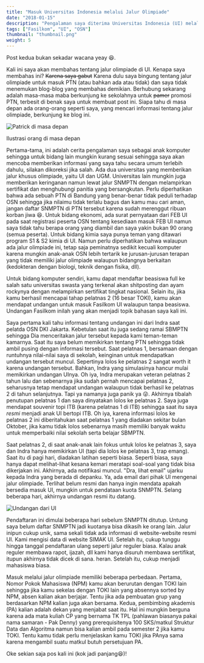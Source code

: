 ```yaml
---
title: "Masuk Universitas Indonesia melalui Jalur Olimpiade"
date: "2018-01-15"
description: "Pengalaman saya diterima Universitas Indonesia (UI) melalui jalur olimpiade (prestasi). Berisikan informasi-informasi tentang jalur olimpiade yang saya ketahui pada PTN-PTN di Indonesia."
tags: ["Fasilkom", "UI", "OSN"]
thumbnail: "thumbnail.png"
weight: 5
---
```


Post kedua bukan sekadar wacana yeay 😆.

Kali ini saya akan membahas tentang jalur olimpiade di UI. Kenapa saya membahas ini? ~~Karena saya gabut~~ Karena dulu saya bingung tentang jalur olimpiade untuk masuk PTN (atau bahkan ada atau tidak) dan saya tidak menemukan blog-blog yang membahas demikian. Berhubung sekarang adalah masa-masa maba berkunjung ke sekolahnya untuk ~~pamer~~ promosi PTN, terbesit di benak saya untuk membuat post ini. Siapa tahu di masa depan ada orang-orang seperti saya, yang mencari informasi tentang jalur olimpiade, berkunjung ke blog ini.

![Patrick di masa depan](patron.png)
<div class="img-caption">Ilustrasi orang di masa depan</div>

Pertama-tama, ini adalah cerita pengalaman saya sebagai anak komputer sehingga untuk bidang lain mungkin kurang sesuai sehingga saya akan mencoba memberikan informasi yang saya tahu secara umum terlebih dahulu, silakan dikoreksi jika salah. Ada dua universitas yang memberikan jalur khusus olimpiade, yaitu UI dan UGM. Universitas lain mungkin juga memberikan keringanan namun lewat jalur SNMPTN dengan melampirkan sertifikat dan menghubungi panitia yang bersangkutan. Perlu diperhatikan bahwa ada sebuah PTN di Bandung yang benar-benar tidak peduli terhadap OSN sehingga jika nilaimu tidak terlalu bagus dan kamu mau cari aman, jangan daftar SNMPTN di PTN tersebut karena sudah merenggut ribuan korban jiwa 😆. Untuk bidang ekonomi, ada surat pernyataan dari FEB UI pada saat registrasi peserta OSN tentang kesediaan masuk FEB UI namun saya tidak tahu berapa orang yang diambil dan saya yakin bukan 90 orang (semua peserta). Untuk bidang kimia saya punya teman yang ditawari program S1 & S2 kimia di UI. Namun perlu diperhatikan bahwa walaupun ada jalur olimpiade ini, tetap saja peminatnya sedikit kecuali komputer karena mungkin anak-anak OSN lebih tertarik ke jurusan-jurusan terapan yang tidak memiliki jalur olimpiade walaupun bidangnya berkaitan (kedokteran dengan biologi, teknik dengan fisika, dll).

Untuk bidang komputer sendiri, kamu dapat mendaftar beasiswa full ke salah satu universitas swasta yang terkenal akan shitposting dan ayam rockynya dengan melampirkan sertifikat tingkat nasional. Selain itu, jika kamu berhasil mencapai tahap pelatnas 2 (16 besar TOKI), kamu akan mendapat undangan untuk masuk Fasilkom UI walaupun tanpa beasiswa. Undangan Fasilkom inilah yang akan menjadi topik bahasan saya kali ini.

Saya pertama kali tahu informasi tentang undangan ini dari Indra saat pelatda OSN DKI Jakarta. Kebetulan saat itu juga sedang ramai SBMPTN sehingga Dia menceritakan jalur tersebut kepada kami teman-teman kamarnya. Saat itu saya belum memikirkan tentang PTN sehingga tidak ambil pusing dengan informasi tersebut. Saat pelatnas 1, bersamaan dengan runtuhnya nilai-nilai saya di sekolah, keinginan untuk mendapatkan undangan tersebut muncul. Sepertinya lolos ke pelatnas 2 sangat worth it karena undangan tersebut. Bahkan, Indra yang simulasinya hancur mulai memikirkan undangan UInya. Oh iya, Indra merupakan veteran pelatnas 2 tahun lalu dan sebenarnya jika sudah pernah mencapai pelatnas 2, seharusnya tetap mendapat undangan walaupun tidak berhasil ke pelatnas 2 di tahun selanjutnya. Tapi ya namanya juga panik ya 😜. Akhirnya tibalah penutupan pelatnas 1 dan saya dinyatakan lolos ke pelatnas 2. Saya juga mendapat souvenir topi ITB (karena pelatnas 1 di ITB) sehingga saat itu saya *resmi* menjadi anak UI bertopi ITB. Oh iya, karena informasi lolos ke pelatnas 2 ini diberitahukan saat pelatnas 1 yang diadakan sekitar bulan Oktober, jika kamu tidak lolos sebenarnya masih memiliki banyak waktu untuk memperbaiki nilai sekolah serta belajar SBMPTN.

Saat pelatnas 2, di saat anak-anak lain fokus untuk lolos ke pelatnas 3, saya dan Indra hanya memikirkan UI (tapi dia lolos ke pelatnas 3, trap emang). Saat itu di pagi hari, diadakan latihan seperti biasa. Seperti biasa, saya hanya dapat melihat-lihat kesana kemari meratapi soal-soal yang tidak bisa dikerjakan ini. Akhirnya, ada notifikasi muncul. "Dra, lihat email" ujarku kepada Indra yang berada di depanku. Ya, ada email dari pihak UI mengenai jalur olimpiade. Terlihat belum resmi dan hanya ingin mendata apakah bersedia masuk UI, mungkin untuk pendataan kuota SNMPTN. Selang beberapa hari, akhirnya undangan resmi itu datang.

![Undangan dari UI](undangan.png)

Pendaftaran ini dimulai beberapa hari sebelum SNMPTN ditutup. Untung saya belum daftar SNMPTN jadi kuotanya bisa dikasih ke orang lain. Jalur inipun cukup unik, sama sekali tidak ada informasi di website-website resmi UI. Kami mengisi data di website SIMAK UI. Setelah itu, cukup tunggu hingga tanggal pendaftaran ulang seperti jalur reguler biasa. Kalau anak reguler membawa rapot, ijazah, dll kami hanya disuruh membawa sertifikat, itupun akhirnya tidak dicek di sana. heran. Setelah itu, cukup menjadi mahasiswa biasa.

Masuk melalui jalur olimpiade memiliki beberapa perbedaan. Pertama, Nomor Pokok Mahasiswa (NPM) kamu akan berurutan dengan TOKI lain sehingga jika kamu sekelas dengan TOKI lain yang absennya sorted by NPM, absen kalian akan berjajar. Tentu jika ada pembuatan grup yang berdasarkan NPM kalian juga akan bersama. Kedua, pembimbing akademis (PA) kalian adalah dekan yang menjabat saat itu. Hal ini mungkin berguna karena ada mata kuliah CP yang bernama TK TPL (pahlawan biasanya pakai nama samaran - Pak Denny) yang prerequisitenya 100 SKS/matkul Struktur Data dan Algoritma namun bisa kalian ambil pada semester 2 jika kamu TOKI. Tentu kamu tidak perlu menjelaskan kamu TOKI jika PAnya sama karena mengambil suatu matkul butuh persetujuan PA.

Oke sekian saja pos kali ini (kok jadi panjang😆)!
